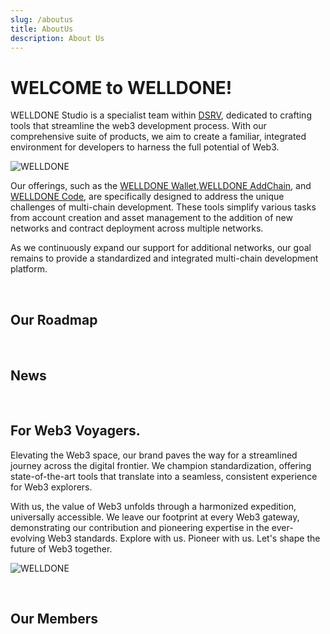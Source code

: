 ```yaml
---
slug: /aboutus
title: AboutUs
description: About Us
---
```


# WELCOME to WELLDONE!

WELLDONE Studio is a specialist team within [DSRV](https://dsrvlabs.com), dedicated to crafting tools that streamline the web3 development process. With our comprehensive suite of products, we aim to create a familiar, integrated environment for developers to harness the full potential of Web3.

![WELLDONE](/img/aboutus_brand.jpg)

Our offerings, such as the [WELLDONE Wallet](https://chrome.google.com/webstore/detail/welldone-wallet-for-multi/bmkakpenjmcpfhhjadflneinmhboecjf),[WELLDONE AddChain](https://addchain.welldonestudio.io/), and [WELLDONE Code](https://docs.welldonestudio.io/code), are specifically designed to address the unique challenges of multi-chain development. These tools simplify various tasks from account creation and asset management to the addition of new networks and contract deployment across multiple networks.

As we continuously expand our support for additional networks, our goal remains to provide a standardized and integrated multi-chain development platform.

<br/>


## Our Roadmap

<Roadmap />

<br/>

## News

<News />

<br/>

## For Web3 Voyagers.
Elevating the Web3 space, our brand paves the way for a streamlined journey across the digital frontier. We champion standardization, offering state-of-the-art tools that translate into a seamless, consistent experience for Web3 explorers.

With us, the value of Web3 unfolds through a harmonized expedition, universally accessible. We leave our footprint at every Web3 gateway, demonstrating our contribution and pioneering expertise in the ever-evolving Web3 standards. Explore with us. Pioneer with us. Let's shape the future of Web3 together.

![WELLDONE](/img/aboutus_welcome.jpg)

<br/>

## Our Members

<Members />